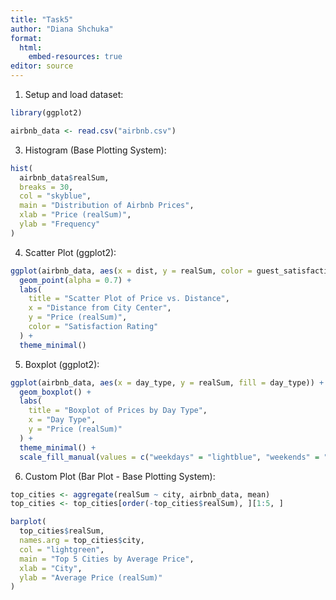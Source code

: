 ---
title: "Task5"
author: "Diana Shchuka"
format: 
  html:
    embed-resources: true
editor: source
---

1. Setup and load dataset:
```{r}
library(ggplot2)

airbnb_data <- read.csv("airbnb.csv")
```

3. Histogram (Base Plotting System):
```{r}
hist(
  airbnb_data$realSum,
  breaks = 30,
  col = "skyblue",
  main = "Distribution of Airbnb Prices",
  xlab = "Price (realSum)",
  ylab = "Frequency"
)
```

4. Scatter Plot (ggplot2):
```{r}
ggplot(airbnb_data, aes(x = dist, y = realSum, color = guest_satisfaction_overall)) +
  geom_point(alpha = 0.7) +
  labs(
    title = "Scatter Plot of Price vs. Distance",
    x = "Distance from City Center",
    y = "Price (realSum)",
    color = "Satisfaction Rating"
  ) +
  theme_minimal()
```

5. Boxplot (ggplot2):
```{r}
ggplot(airbnb_data, aes(x = day_type, y = realSum, fill = day_type)) +
  geom_boxplot() +
  labs(
    title = "Boxplot of Prices by Day Type",
    x = "Day Type",
    y = "Price (realSum)"
  ) +
  theme_minimal() +
  scale_fill_manual(values = c("weekdays" = "lightblue", "weekends" = "orange"))
```

6. Custom Plot (Bar Plot - Base Plotting System):
```{r}
top_cities <- aggregate(realSum ~ city, airbnb_data, mean)
top_cities <- top_cities[order(-top_cities$realSum), ][1:5, ]

barplot(
  top_cities$realSum,
  names.arg = top_cities$city,
  col = "lightgreen",
  main = "Top 5 Cities by Average Price",
  xlab = "City",
  ylab = "Average Price (realSum)"
)
```